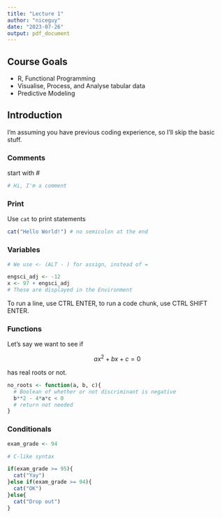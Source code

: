 ```yaml
---
title: "Lecture 1"
author: "niceguy"
date: "2023-07-26"
output: pdf_document
---
```


## Course Goals

- R, Functional Programming
- Visualise, Process, and Analyse tabular data
- Predictive Modeling

## Introduction

I'm assuming you have previous coding experience, so I'll skip the basic stuff.

### Comments

start with \#

```r
# Hi, I'm a comment
```

### Print

Use `cat` to print statements
```r
cat("Hello World!") # no semicolon at the end
```

### Variables

```r
# We use <- (ALT - ) for assign, instead of =

engsci_adj <- -12
x <- 97 + engsci_adj
# These are displayed in the Environment
```

To run a line, use CTRL ENTER, to run a code chunk, use CTRL SHIFT ENTER.

### Functions

Let's say we want to see if

$$ax^2+bx+c=0$$

has real roots or not.

```r
no_roots <- function(a, b, c){
  # Boolean of whether or not discriminant is negative
  b**2 - 4*a*c < 0
  # return not needed
}
```

### Conditionals

```r
exam_grade <- 94

# C-like syntax

if(exam_grade >= 95){
  cat("Yay")
}else if(exam_grade >= 94){
  cat("OK")
}else{
  cat("Drop out")
}
```
